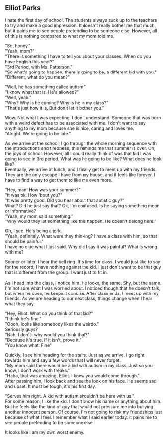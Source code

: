 ## Elliot Parks

I hate the first day of school. The students always suck up to the teachers to try and make a good impression. It doesn't really bother me that much, but it pains me to see people pretending to be someone else. However, all of this is nothing compared to what my mom told me.

"So, honey."<br/>
"Yeah, mom?"<br/>
"There is something I have to tell you about your classes. When do you have English this year?"<br/>
"3rd Period, with Ms. Patterson."<br/>
"So what's going to happen, there is going to be, a different kid with you."<br/>
"Different, what do you mean?"

"Well, he has something called autism."<br/>
"I know what that is. He's allowed?"<br/>
"Well, yeah."<br/>
"Why? Why is he coming? Why is he in my class?"<br/>
"That's just how it is. But don't let it bother you."

Wow. Not what I was expecting. I don't understand. Someone that was born with a weird defect has to be associated with me. I don't want to say anything to my mom because she is nice, caring and loves me.<br/>
"Alright. We're going to be late."

As we arrive at the school, I go through the whole morning sequence with the introductions and tiredness; this reminds me that summer is over. Oh, the joys of school. However, all I could really think of was that kid I was going to see in 3rd period. What was he going to be like? What does he look like?<br/>
Eventually, we arrive at lunch, and I finally get to meet up with my friends. They are the only escape I have from my house, and it feels like forever. I have to find a way to get them to like me even more.

"Hey, man! How was your summer?"<br/>
"It was ok. How 'bout you?"<br/>
"It was pretty good. Did you hear about that autistic guy?"<br/>
What? Did he just say that? Ok, I'm confused. Is he saying something mean or informative?<br/>
"Yeah, my mom said something."<br/>
"Why would they let something like this happen. He doesn't belong here."

Oh, I see. He's being a jerk.<br/>
"Yeah, definitely. What were they thinking? I have a class with him, so that should be painful."<br/>
I have no clue what I just said. Why did I say it was painful? What is wrong with me?

Sooner or later, I hear the bell ring. It's time for class. I would just like to say for the record; I have nothing against the kid. I just don't want to be that guy that is different from the group. I want just to fit in. <br/><br/>
As I head into the class, I notice him. He looks, the same. Shy, but the same. I'm not sure what I was worried about. I noticed though that he doesn't talk, but when he does, he keeps it concise. After class ends, I meet up with my friends. As we are heading to our next class, things change when I hear what they say. 

"Hey, Elliot. What do you think of that kid?"<br/>
"I think he's fine."<br/>
"Oooh, looks like somebody likes the weirdo."<br/>
Seriously guys?<br/>
"Nah, I don't- why would you think that?"<br/>
"Because it's true. If it isn't, prove it."<br/>
"You know what. Fine"

Quickly, I see him heading for the stairs. Just as we arrive, I go right towards him and say a few words that I will never forget.<br/>
"My mom said there would be a kid with autism in my class. Just so you know, I don't work with freaks."<br/>
"Haha, that was amazing, Elliot. I knew you would come through."<br/>
After passing him, I look back and see the look on his face. He seems sad and upset. It must be tough, it's his first day.

"Serves him right. A kid with autism shouldn't be here with us."<br/>
For some reason, I like the kid. I don't know his name or anything about him. But he feels like the kind of guy that would not pressure me into bullying another innocent person. Of course, I'm not going to risk my friendships just because of what I feel. I remember what I said earlier today: it pains me to see people pretending to be someone else.

It looks like I am my own worst enemy.